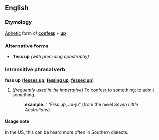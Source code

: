 ==English==

===Etymology===
[[Aphetic]] form of '''[[confess]]''' + '''[[up]]'''
<!--Disputed - Paul G, 2005-05-25
probably [[British]] in origin.  Has [[childish]] [[connotation]]s.
-->

===Alternative forms===
*''' 'fess up'''  ''(with preceding apostrophy)''

===Intransitive phrasal verb===
'''fess up''' ('''[[fesses up]]''', '''[[fessing up]]''', '''[[fessed up]]''')

# {{slang}} (''frequently used in the [[imperative]]'') To [[confess]] to something; to [[admit]] something.  
#:'''example''': " 'Fess up, Ju-ju"  (from the novel ''Seven Little Australians'')

====Usage note====
In the US, this can be heard more often in Southern dialects.